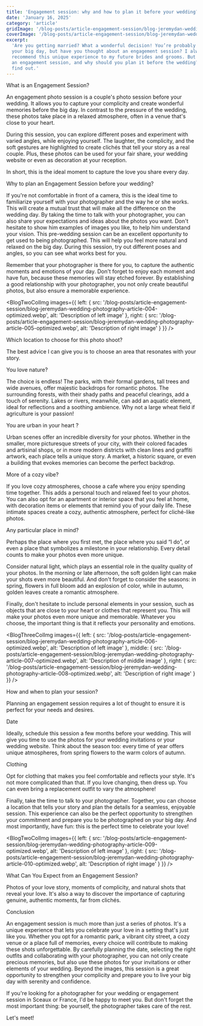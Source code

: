 ```yaml
---
title: 'Engagement session: why and how to plan it before your wedding?'
date: 'January 16, 2025'
category: 'article'
gridImage: '/blog-posts/article-engagement-session/blog-jeremydan-wedding-photography-article-012-optimized.webp'
coverImage: '/blog-posts/article-engagement-session/blog-jeremydan-wedding-photography-article-001-optimized.webp'
excerpt:
  'Are you getting married? What a wonderful decision! You’re probably planning
  your big day, but have you thought about an engagement session? I always
  recommend this unique experience to my future brides and grooms. But what is
  an engagement session, and why should you plan it before the wedding? Let’s
  find out.'
---
```


<BlogTitle level={2}>What is an Engagement Session?</BlogTitle>

<BlogImage
  src='/blog-posts/article-engagement-session/blog-jeremydan-wedding-photography-article-002-optimized.webp'
  alt='Description of your image'
/>

An engagement photo session is a couple's photo session before your wedding. It
allows you to capture your complicity and create wonderful memories before the
big day. In contrast to the pressure of the wedding, these photos take place in
a relaxed atmosphere, often in a venue that's close to your heart.

During this session, you can explore different poses and experiment with varied
angles, while enjoying yourself. The laughter, the complicity, and the soft
gestures are highlighted to create clichés that tell your story as a real
couple. Plus, these photos can be used for your fair share, your wedding website
or even as decoration at your reception.

In short, this is the ideal moment to capture the love you share every day.

<BlogTitle level={2}>
  Why to plan an Engagement Session before your wedding?
</BlogTitle>

<BlogImage
  src='/blog-posts/article-engagement-session/blog-jeremydan-wedding-photography-article-003-optimized.webp'
  alt='Description of your image'
/>

If you're not comfortable in front of a camera, this is the ideal time to
familiarize yourself with your photographer and the way he or she works. This
will create a mutual trust that will make all the difference on the wedding day.
By taking the time to talk with your photographer, you can also share your
expectations and ideas about the photos you want. Don't hesitate to show him
examples of images you like, to help him understand your vision. This
pre-wedding session can be an excellent opportunity to get used to being
photographed. This will help you feel more natural and relaxed on the big day.
During this session, try out different poses and angles, so you can see what
works best for you.

Remember that your photographer is there for you, to capture the authentic
moments and emotions of your day. Don't forget to enjoy each moment and have
fun, because these memories will stay etched forever. By establishing a good
relationship with your photographer, you not only create beautiful photos, but
also ensure a memorable experience.

<BlogTwoColImg
  images={{
    left: {
      src: '/blog-posts/article-engagement-session/blog-jeremydan-wedding-photography-article-004-optimized.webp',
      alt: 'Description of left image'
    },
    right: {
      src: '/blog-posts/article-engagement-session/blog-jeremydan-wedding-photography-article-005-optimized.webp',
      alt: 'Description of right image'
    }
  }}
/>

<BlogTitle level={2}>Which location to choose for this photo shoot?</BlogTitle>

The best advice I can give you is to choose an area that resonates with your
story.

<BlogTitle level={3}>You love nature?</BlogTitle>

The choice is endless! The parks, with their formal gardens, tall trees and wide
avenues, offer majestic backdrops for romantic photos. The surrounding forests,
with their shady paths and peaceful clearings, add a touch of serenity. Lakes or
rivers, meanwhile, can add an aquatic element, ideal for reflections and a
soothing ambience. Why not a large wheat field if agriculture is your passion!

<BlogTitle level={3}>You are urban in your heart ?</BlogTitle>

Urban scenes offer an incredible diversity for your photos. Whether in the
smaller, more picturesque streets of your city, with their colored facades and
artisinal shops, or in more modern districts with clean lines and graffiti
artwork, each place tells a unique story. A market, a historic square, or even a
building that evokes memories can become the perfect backdrop.

<BlogTitle level={3}>More of a cozy vibe?</BlogTitle>

If you love cozy atmospheres, choose a cafe where you enjoy spending time
together. This adds a personal touch and relaxed feel to your photos. You can
also opt for an apartment or interior space that you feel at home, with
decoration items or elements that remind you of your daily life. These intimate
spaces create a cozy, authentic atmosphere, perfect for cliché-like photos.

<BlogTitle level={3}>Any particular place in mind?</BlogTitle>

Perhaps the place where you first met, the place where you said “I do”, or even
a place that symbolizes a milestone in your relationship. Every detail counts to
make your photos even more unique.

Consider natural light, which plays an essential role in the quality quality of
your photos. In the morning or late afternoon, the soft golden light can make
your shots even more beautiful. And don't forget to consider the seasons: in
spring, flowers in full bloom add an explosion of color, while in autumn, golden
leaves create a romantic atmosphere.

Finally, don't hesitate to include personal elements in your session, such as
objects that are close to your heart or clothes that represent you. This will
make your photos even more unique and memorable. Whatever you choose, the
important thing is that it reflects your personality and emotions.

<BlogThreeColImg
  images={{
    left: {
      src: '/blog-posts/article-engagement-session/blog-jeremydan-wedding-photography-article-006-optimized.webp',
      alt: 'Description of left image'
    },
    middle: {
      src: '/blog-posts/article-engagement-session/blog-jeremydan-wedding-photography-article-007-optimized.webp',
      alt: 'Description of middle image'
    },
    right: {
      src: '/blog-posts/article-engagement-session/blog-jeremydan-wedding-photography-article-008-optimized.webp',
      alt: 'Description of right image'
    }
  }}
/>

<BlogTitle level={2}>How and when to plan your session?</BlogTitle>

Planning an engagement session requires a lot of thought to ensure it is perfect
for your needs and desires.

<BlogTitle level={3}>Date</BlogTitle>

Ideally, schedule this session a few months before your wedding. This will give
you time to use the photos for your wedding invitations or your wedding website.
Think about the season too: every time of year offers unique atmospheres, from
spring flowers to the warm colors of autumn.

<BlogTitle level={3}>Clothing</BlogTitle>

Opt for clothing that makes you feel comfortable and reflects your style. It's
not more complicated than that. If you love changing, then dress up. You can
even bring a replacement outfit to vary the atmosphere!

Finally, take the time to talk to your photographer. Together, you can choose a
location that tells your story and plan the details for a seamless, enjoyable
session. This experience can also be the perfect opportunity to strengthen your
commitment and prepare you to be photographed on your big day. And most
importantly, have fun: this is the perfect time to celebrate your love!

<BlogTwoColImg
  images={{
    left: {
      src: '/blog-posts/article-engagement-session/blog-jeremydan-wedding-photography-article-009-optimized.webp',
      alt: 'Description of left image'
    },
    right: {
      src: '/blog-posts/article-engagement-session/blog-jeremydan-wedding-photography-article-010-optimized.webp',
      alt: 'Description of right image'
    }
  }}
/>

<BlogTitle level={2}>What Can You Expect from an Engagement Session?</BlogTitle>

Photos of your love story, moments of complicity, and natural shots that reveal
your love. It's also a way to discover the importance of capturing genuine,
authentic moments, far from clichés.

<BlogTitle level={2}>Conclusion</BlogTitle>

<BlogImage
  src='/blog-posts/article-engagement-session/blog-jeremydan-wedding-photography-article-011-optimized.webp'
  alt='Description of your image'
/>

An engagement session is much more than just a series of photos. It's a unique
experience that lets you celebrate your love in a setting that's just like you.
Whether you opt for a romantic park, a vibrant city street, a cozy venue or a
place full of memories, every choice will contribute to making these shots
unforgettable. By carefully planning the date, selecting the right outfits and
collaborating with your photographer, you can not only create precious memories,
but also use these photos for your invitations or other elements of your
wedding. Beyond the images, this session is a great opportunity to strengthen
your complicity and prepare you to live your big day with serenity and
confidence.

If you're looking for a photographer for your wedding or engagement session in
Sceaux or France, I'd be happy to meet you. But don't forget the most important
thing: be yourself, the photographer takes care of the rest.

<BlogButton className='mt-8' href='/contact'>
  Let's meet!
</BlogButton>
